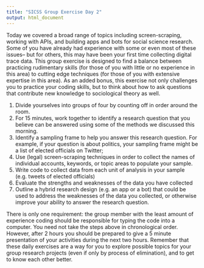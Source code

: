 ```yaml
---
title: "SICSS Group Exercise Day 2"
output: html_document
---
```


Today we covered a broad range of topics including screen-scraping, working with APIs, and building apps and bots for social science research. Some of you have already had experience with some or even most of these issues-- but for others, this may have been your first time collecting digital trace data. This group exercise is designed to find a balance between practicing rudimentary skills (for those of you with little or no experience in this area) to cutting edge techniques (for those of you with extensive expertise in this area). As an added bonus, this exercise not only challenges you to practice your coding skills, but to think about how to ask questions that contribute new knowledge to sociological theory as well.

1) Divide yourselves into groups of four by counting off in order around the room.
2) For 15 minutes, work together to identify a research question that you believe can be answered using some of the methods we discussed this morning.
3) Identify a sampling frame to help you answer this research question. For example, if your question is about politics, your sampling frame might be a list of elected officials on Twitter;
4) Use (legal) screen-scraping techniques in order to collect the names of individual accounts, keywords, or topic areas to populate your sample.
5) Write code to collect data from each unit of analysis in your sample (e.g. tweets of elected officials)
6) Evaluate the strengths and weaknesses of the data you have collected
7) Outline a hybrid research design (e.g. an app or a bot) that could be used to address the weaknesses of the data you collected, or otherwise improve your ability to answer the research question.

There is only one requirement: the group member with the least amount of experience coding should be responsible for typing the code into a computer. You need not take the steps above in chronological order. However, after 2 hours you should be prepared to give a 5 minute presentation of your activities during the next two hours. Remember that these daily exercises are a way for you to explore possible topics for your group research projects (even if only by process of elimination), and to get to know each other better.



